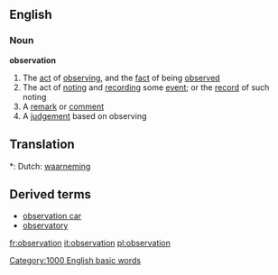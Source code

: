 ==English==
===Noun===
{{wikipedia}}
'''observation'''
#The [[act]] of [[observing]], and the [[fact]] of being [[observe]]d
#The act of [[noting]] and [[recording]] some [[event]]; or the [[record]] of such noting
#A [[remark]] or [[comment]]
#A [[judgement]] based on observing
==Translation==
*: Dutch: [[waarneming]]

==Derived terms==
*[[observation car]]
*[[observatory]]

[[Category:1000 English basic words]]

[[fr:observation]]
[[it:observation]]
[[pl:observation]]